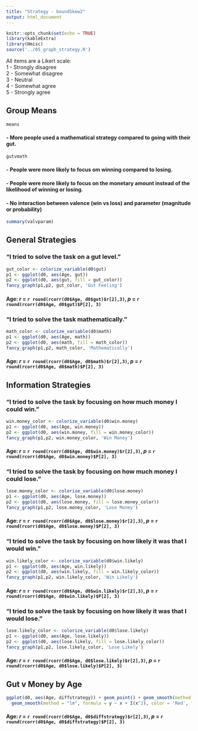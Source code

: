 ```yaml
---
title: "Strategy - boundSkew2"
output: html_document
---
```


```r
knitr::opts_chunk$set(echo = TRUE)
library(kableExtra)
library(Hmisc)
source('../05_graph_strategy.R')
```

All items are a Likert scale:  
1 - Strongly disagree  
2 - Somewhat disagree  
3 - Neutral  
4 - Somewhat agree  
5 - Strongly agree  

## Group Means
``` r
means
```

#### - More people used a mathematical strategy compared to going with their gut.
```r
gutvmath
```

#### - People were more likely to focus om winning compared to losing.
#### - People were more likely to focus on the monetary amount instead of the likelihood of winning or losing.
#### - No interaction between valence (win vs loss) and parameter (magnitude or probability)
```r
summary(valvparam)
```

## General Strategies

### "I tried to solve the task on a gut level."
```r
gut_color <- colorize_variable(d0$gut)
p1 <- ggplot(d0, aes(Age, gut))
p2 <- ggplot(d0, aes(gut, fill = gut_color))
fancy_graph(p1,p2, gut_color, 'Gut Feeling')
```

#### Age: _r_ = `r round(rcorr(d0$Age, d0$gut)$r[2],3) `, _p_ = `r round(rcorr(d0$Age, d0$gut)$P[2], 3)`

### "I tried to solve the task mathematically."
```r
math_color <- colorize_variable(d0$math)
p1 <- ggplot(d0, aes(Age, math))
p2 <- ggplot(d0, aes(math, fill = math_color))
fancy_graph(p1,p2, math_color, 'Mathematically')
```

#### Age: _r_ = `r round(rcorr(d0$Age, d0$math)$r[2],3) `, _p_ = `r round(rcorr(d0$Age, d0$math)$P[2], 3)`

## Information Strategies

### "I tried to solve the task by focusing on how much money I could win."
```r
win.money_color <- colorize_variable(d0$win.money)
p1 <- ggplot(d0, aes(Age, win.money))
p2 <- ggplot(d0, aes(win.money, fill = win.money_color))
fancy_graph(p1,p2, win.money_color, 'Win Money')
```

#### Age: _r_ = `r round(rcorr(d0$Age, d0$win.money)$r[2],3) `, _p_ = `r round(rcorr(d0$Age, d0$win.money)$P[2], 3)`

### "I tried to solve the task by focusing on how much money I could lose."
```r
lose.money_color <- colorize_variable(d0$lose.money)
p1 <- ggplot(d0, aes(Age, lose.money))
p2 <- ggplot(d0, aes(lose.money, fill = lose.money_color))
fancy_graph(p1,p2, lose.money_color, 'Lose Money')
```

#### Age: _r_ = `r round(rcorr(d0$Age, d0$lose.money)$r[2],3) `, _p_ = `r round(rcorr(d0$Age, d0$lose.money)$P[2], 3)`

### "I tried to solve the task by focusing on how likely it was that I would win."
```r
win.likely_color <- colorize_variable(d0$win.likely)
p1 <- ggplot(d0, aes(Age, win.likely))
p2 <- ggplot(d0, aes(win.likely, fill = win.likely_color))
fancy_graph(p1,p2, win.likely_color, 'Win Likely')
```

#### Age: _r_ = `r round(rcorr(d0$Age, d0$win.likely)$r[2],3) `, _p_ = `r round(rcorr(d0$Age, d0$win.likely)$P[2], 3)`

### "I tried to solve the task by focusing on how likely it was that I would lose."
```r
lose.likely_color <- colorize_variable(d0$lose.likely)
p1 <- ggplot(d0, aes(Age, lose.likely))
p2 <- ggplot(d0, aes(lose.likely, fill = lose.likely_color))
fancy_graph(p1,p2, lose.likely_color, 'Lose Likely')
```

#### Age: _r_ = `r round(rcorr(d0$Age, d0$lose.likely)$r[2],3) `, _p_ = `r round(rcorr(d0$Age, d0$lose.likely)$P[2], 3)`

## Gut v Money by Age
```r
ggplot(d0, aes(Age, diffstrategy)) + geom_point() + geom_smooth(method = 'lm', fill = 'Blue') +
  geom_smooth(method = "lm", formula = y ~ x + I(x^2), color = 'Red', fill = 'Red') 
```

#### Age: _r_ = `r round(rcorr(d0$Age, d0$diffstrategy)$r[2],3) `, _p_ = `r round(rcorr(d0$Age, d0$diffstrategy)$P[2], 3)`